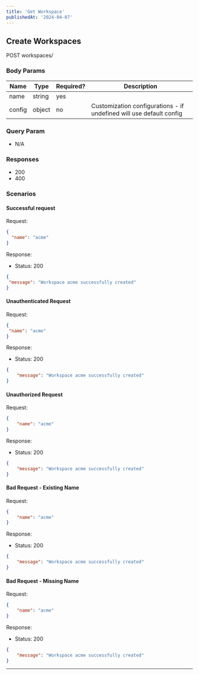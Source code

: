 ```yaml
---
title: 'Get Workspace'
publishedAt: '2024-04-07'
---
```



## Create Workspaces

POST workspaces/

### Body Params

| Name   | Type   | Required? | Description                                                         |
| ------ | ------ | --------- | ------------------------------------------------------------------- |
| name   | string | yes       |                                                                     |
| config | object | no        | Customization configurations - if undefined will use default config |

### Query Param

- N/A

### Responses

- 200
- 400

### Scenarios

#### Successful request

Request:

```json
{
  "name": "acme"
}
```

Response:

- Status: 200

```json
{
 "message": "Workspace acme successfully created"
}
```

#### Unauthenticated Request

Request:

```json
{
 "name": "acme"
}
```

Response:
- Status: 200

```json
{
    "message": "Workspace acme successfully created"
}
```

#### Unauthorized Request

Request:

```json
{
    "name": "acme"
}
```

Response:
- Status: 200

```json
{
    "message": "Workspace acme successfully created"
}
```


#### Bad Request - Existing Name

Request:

```json
{
    "name": "acme"
}
```
Response:
- Status: 200

```json
{
    "message": "Workspace acme successfully created"
}
```

#### Bad Request - Missing Name

Request:

```json
{
    "name": "acme"
}
```

Response:
- Status: 200

```json
{
    "message": "Workspace acme successfully created"
}
```

---

